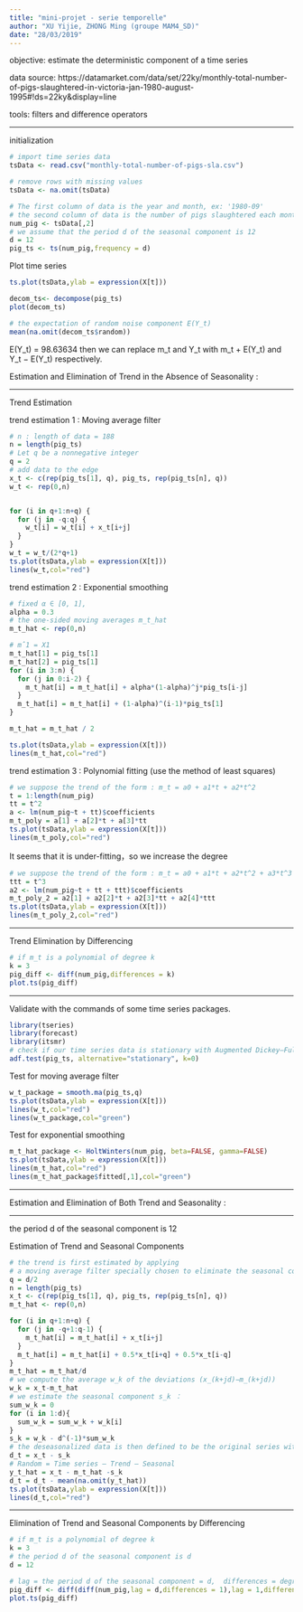```yaml
---
title: "mini-projet - serie temporelle"
author: "XU Yijie, ZHONG Ming (groupe MAM4_SD)"
date: "28/03/2019"
---
```


objective: estimate the deterministic component of a time series

data source: https://datamarket.com/data/set/22ky/monthly-total-number-of-pigs-slaughtered-in-victoria-jan-1980-august-1995#!ds=22ky&display=line

tools: filters and difference operators

-------------------------------------------------------------

initialization

```r
# import time series data
tsData <- read.csv("monthly-total-number-of-pigs-sla.csv")

# remove rows with missing values
tsData <- na.omit(tsData)

# The first column of data is the year and month, ex: '1980-09'
# the second column of data is the number of pigs slaughtered each month. (in Victoria. Jan 1980 – August 1995)
num_pig <- tsData[,2]
# we assume that the period d of the seasonal component is 12
d = 12 
pig_ts <- ts(num_pig,frequency = d)
```

Plot time series

```r
ts.plot(tsData,ylab = expression(X[t]))
```


```r
decom_ts<- decompose(pig_ts)
plot(decom_ts)
```
```r
# the expectation of random noise component E(Y_t)
mean(na.omit(decom_ts$random))
```

E(Y_t) = 98.63634
then we can replace m_t and Y_t with m_t + E(Y_t) and Y_t − E(Y_t) respectively.
 

Estimation and Elimination of Trend in the Absence of Seasonality : 

-------------------------------------------------------------

Trend Estimation


trend estimation 1 : Moving average filter

```r
# n : length of data = 188
n = length(pig_ts)
# Let q be a nonnegative integer
q = 2
# add data to the edge
x_t <- c(rep(pig_ts[1], q), pig_ts, rep(pig_ts[n], q))
w_t <- rep(0,n)


for (i in q+1:n+q) {
  for (j in -q:q) {
    w_t[i] = w_t[i] + x_t[i+j]
  }
}
w_t = w_t/(2*q+1)
ts.plot(tsData,ylab = expression(X[t]))
lines(w_t,col="red")
```

trend estimation 2 : Exponential smoothing

```r
# fixed α ∈ [0, 1],
alpha = 0.3
# the one-sided moving averages m_t_hat
m_t_hat <- rep(0,n)

# mˆ1 = X1
m_t_hat[1] = pig_ts[1]
m_t_hat[2] = pig_ts[1]
for (i in 3:n) {
  for (j in 0:i-2) {
    m_t_hat[i] = m_t_hat[i] + alpha*(1-alpha)^j*pig_ts[i-j]
  }
  m_t_hat[i] = m_t_hat[i] + (1-alpha)^(i-1)*pig_ts[1]
}

m_t_hat = m_t_hat / 2

ts.plot(tsData,ylab = expression(X[t]))
lines(m_t_hat,col="red")
```

trend estimation 3 : Polynomial fitting (use the method of least squares)

```r
# we suppose the trend of the form : m_t = a0 + a1*t + a2*t^2
t = 1:length(num_pig)
tt = t^2
a <- lm(num_pig~t + tt)$coefficients
m_t_poly = a[1] + a[2]*t + a[3]*tt
ts.plot(tsData,ylab = expression(X[t]))
lines(m_t_poly,col="red")
```

It seems that it is under-fitting，so we increase the degree

```r
# we suppose the trend of the form : m_t = a0 + a1*t + a2*t^2 + a3*t^3
ttt = t^3
a2 <- lm(num_pig~t + tt + ttt)$coefficients
m_t_poly_2 = a2[1] + a2[2]*t + a2[3]*tt + a2[4]*ttt
ts.plot(tsData,ylab = expression(X[t]))
lines(m_t_poly_2,col="red")
```

-------------------------------------------------------------

Trend Elimination by Differencing

```r
# if m_t is a polynomial of degree k
k = 3
pig_diff <- diff(num_pig,differences = k)
plot.ts(pig_diff)
```

-------------------------------------------------------------

Validate with the commands of some time series packages.

```r
library(tseries)
library(forecast)
library(itsmr)
# check if our time series data is stationary with Augmented Dickey–Fuller (ADF) t-statistic test
adf.test(pig_ts, alternative="stationary", k=0)
```

Test for moving average filter

```r
w_t_package = smooth.ma(pig_ts,q)
ts.plot(tsData,ylab = expression(X[t]))
lines(w_t,col="red")
lines(w_t_package,col="green")
```

Test for exponential smoothing

```r
m_t_hat_package <- HoltWinters(num_pig, beta=FALSE, gamma=FALSE)
ts.plot(tsData,ylab = expression(X[t]))
lines(m_t_hat,col="red")
lines(m_t_hat_package$fitted[,1],col="green")
```

-------------------------------------------------------------

Estimation and Elimination of Both Trend and Seasonality : 

-------------------------------------------------------------

the period d of the seasonal component is 12

Estimation of Trend and Seasonal Components

```r
# the trend is first estimated by applying
# a moving average filter specially chosen to eliminate the seasonal component and to dampen the noise
q = d/2
n = length(pig_ts) 
x_t <- c(rep(pig_ts[1], q), pig_ts, rep(pig_ts[n], q))
m_t_hat <- rep(0,n)

for (i in q+1:n+q) {
  for (j in -q+1:q-1) {
    m_t_hat[i] = m_t_hat[i] + x_t[i+j]
  }
  m_t_hat[i] = m_t_hat[i] + 0.5*x_t[i+q] + 0.5*x_t[i-q]
}
m_t_hat = m_t_hat/d
# we compute the average w_k of the deviations (x_(k+jd)−m_(k+jd))
w_k = x_t-m_t_hat
# we estimate the seasonal component s_k ：
sum_w_k = 0
for (i in 1:d){
  sum_w_k = sum_w_k + w_k[i]
}
s_k = w_k - d^(-1)*sum_w_k
# the deseasonalized data is then defined to be the original series with the estimated seasonal component removed
d_t = x_t - s_k
# Random = Time series – Trend – Seasonal
y_t_hat = x_t - m_t_hat -s_k
d_t = d_t - mean(na.omit(y_t_hat))
ts.plot(tsData,ylab = expression(X[t]))
lines(d_t,col="red")
```

-------------------------------------------------------------

Elimination of Trend and Seasonal Components by Differencing

```r
# if m_t is a polynomial of degree k
k = 3
# the period d of the seasonal component is d
d = 12 

# lag = the period d of the seasonal component = d,  differences = degree of polynomial = k
pig_diff <- diff(diff(num_pig,lag = d,differences = 1),lag = 1,differences = k-1)
plot.ts(pig_diff)
```
